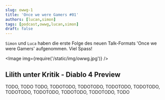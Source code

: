 ```yaml
---
slug: owwg-1
title: 'Once we were Gamers #01'
authors: [lucan,simon]
tags: [podcast,owwg,lucan,simon]
draft: false
---
```



`Simon` und `Luca` haben die erste Folge des neuen Talk-Formats 'Once we were Gamers' aufgenommen. Viel Spass!

<Image img={require('/static/img/owwg.jpg')} />

<!--truncate-->

## Lilith unter Kritik - Diablo 4 Preview

TODO, TODO TODO, TODOTODO, TODOTODO, TODOTODO, TODOTODO, TODOTODO, TODOTODO, TODOTODO, TODOTODO, TODO

<ReactPlayer
    width="100%"
    height="auto"
    controls
    url='https://m10z.picnotes.de/OwwG/OwwG_1_Pilotfolge_mit_Luca.mp3'
/>

